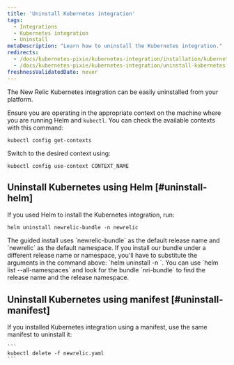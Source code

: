 ```yaml
---
title: 'Uninstall Kubernetes integration'
tags:
  - Integrations
  - Kubernetes integration
  - Uninstall
metaDescription: "Learn how to uninstall the Kubernetes integration."
redirects:
  - /docs/kubernetes-pixie/kubernetes-integration/installation/kubernetes-integration-install-configure#uninstall
  - /docs/kubernetes-pixie/kubernetes-integration/uninstall-kubernetes
freshnessValidatedDate: never
---
```


The New Relic Kubernetes integration can be easily uninstalled from your platform. 

Ensure you are operating in the appropriate context on the machine where you are running Helm and `kubectl`. You can check the available contexts with this command:

```
kubectl config get-contexts
```

Switch to the desired context using:

```
kubectl config use-context CONTEXT_NAME
```

## Uninstall Kubernetes using Helm [#uninstall-helm]
If you used Helm to install the Kubernetes integration, run:

  ```
  helm uninstall newrelic-bundle -n newrelic
  ```

  <Callout variant="important">
    The guided install uses `newrelic-bundle` as the default release name and `newrelic` as the default namespace. If you install our bundle under a different release name or namespace, you'll have to substitute the arguments in the command above: `helm uninstall <RELEASE-NAME>  -n <RELEASE-NAMESPACE>`. You can use `helm list --all-namespaces` and look for the bundle `nri-bundle` to find the release name and the release namespace.
  </Callout>


## Uninstall Kubernetes using manifest [#uninstall-manifest]
If you installed Kubernetes integration using a manifest, use the same manifest to uninstall it:

    ```
    kubectl delete -f newrelic.yaml
    ```


